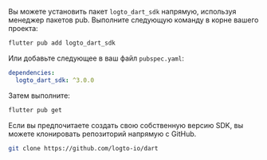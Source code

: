 
<Tabs>

<TabItem value="pub" label="pub.dev">

Вы можете установить пакет `logto_dart_sdk` напрямую, используя менеджер пакетов pub. Выполните следующую команду в корне вашего проекта:

```bash
flutter pub add logto_dart_sdk
```

Или добавьте следующее в ваш файл `pubspec.yaml`:

```yaml
dependencies:
  logto_dart_sdk: ^3.0.0
```

Затем выполните:

```bash
flutter pub get
```

</TabItem>

<TabItem value="github" label="GitHub">

Если вы предпочитаете создать свою собственную версию SDK, вы можете клонировать репозиторий напрямую с GitHub.

```bash
git clone https://github.com/logto-io/dart
```

</TabItem>

</Tabs>
